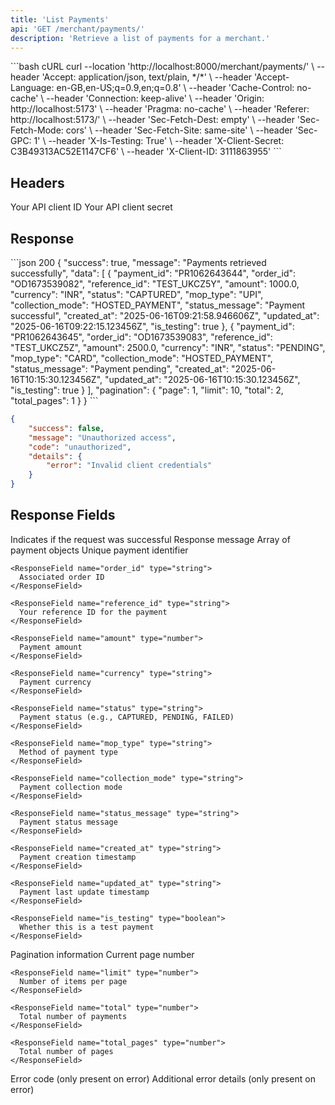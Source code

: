 ```yaml
---
title: 'List Payments'
api: 'GET /merchant/payments/'
description: 'Retrieve a list of payments for a merchant.'
---
```


<RequestExample>
```bash cURL
curl --location 'http://localhost:8000/merchant/payments/' \
--header 'Accept: application/json, text/plain, */*' \
--header 'Accept-Language: en-GB,en-US;q=0.9,en;q=0.8' \
--header 'Cache-Control: no-cache' \
--header 'Connection: keep-alive' \
--header 'Origin: http://localhost:5173' \
--header 'Pragma: no-cache' \
--header 'Referer: http://localhost:5173/' \
--header 'Sec-Fetch-Dest: empty' \
--header 'Sec-Fetch-Mode: cors' \
--header 'Sec-Fetch-Site: same-site' \
--header 'Sec-GPC: 1' \
--header 'X-Is-Testing: True' \
--header 'X-Client-Secret: C3B49313AC52E1147CF6' \
--header 'X-Client-ID: 3111863955'
```
</RequestExample>

## Headers

<ParamField header="X-Client-ID" type="string" required>
  Your API client ID
</ParamField>

<ParamField header="X-Client-Secret" type="string" required>
  Your API client secret
</ParamField>

## Response

<ResponseExample>
```json 200
{
    "success": true,
    "message": "Payments retrieved successfully",
    "data": [
        {
            "payment_id": "PR1062643644",
            "order_id": "OD1673539082",
            "reference_id": "TEST_UKCZ5Y",
            "amount": 1000.0,
            "currency": "INR",
            "status": "CAPTURED",
            "mop_type": "UPI",
            "collection_mode": "HOSTED_PAYMENT",
            "status_message": "Payment successful",
            "created_at": "2025-06-16T09:21:58.946606Z",
            "updated_at": "2025-06-16T09:22:15.123456Z",
            "is_testing": true
        },
        {
            "payment_id": "PR1062643645",
            "order_id": "OD1673539083",
            "reference_id": "TEST_UKCZ5Z",
            "amount": 2500.0,
            "currency": "INR",
            "status": "PENDING",
            "mop_type": "CARD",
            "collection_mode": "HOSTED_PAYMENT",
            "status_message": "Payment pending",
            "created_at": "2025-06-16T10:15:30.123456Z",
            "updated_at": "2025-06-16T10:15:30.123456Z",
            "is_testing": true
        }
    ],
    "pagination": {
        "page": 1,
        "limit": 10,
        "total": 2,
        "total_pages": 1
    }
}
```

```json Error Response
{
    "success": false,
    "message": "Unauthorized access",
    "code": "unauthorized",
    "details": {
        "error": "Invalid client credentials"
    }
}
```
</ResponseExample>

## Response Fields

<ResponseField name="success" type="boolean">
  Indicates if the request was successful
</ResponseField>

<ResponseField name="message" type="string">
  Response message
</ResponseField>

<ResponseField name="data" type="array">
  Array of payment objects

  <Expandable title="Show child attributes">
    <ResponseField name="payment_id" type="string">
      Unique payment identifier
    </ResponseField>

    <ResponseField name="order_id" type="string">
      Associated order ID
    </ResponseField>

    <ResponseField name="reference_id" type="string">
      Your reference ID for the payment
    </ResponseField>

    <ResponseField name="amount" type="number">
      Payment amount
    </ResponseField>

    <ResponseField name="currency" type="string">
      Payment currency
    </ResponseField>

    <ResponseField name="status" type="string">
      Payment status (e.g., CAPTURED, PENDING, FAILED)
    </ResponseField>

    <ResponseField name="mop_type" type="string">
      Method of payment type
    </ResponseField>

    <ResponseField name="collection_mode" type="string">
      Payment collection mode
    </ResponseField>

    <ResponseField name="status_message" type="string">
      Payment status message
    </ResponseField>

    <ResponseField name="created_at" type="string">
      Payment creation timestamp
    </ResponseField>

    <ResponseField name="updated_at" type="string">
      Payment last update timestamp
    </ResponseField>

    <ResponseField name="is_testing" type="boolean">
      Whether this is a test payment
    </ResponseField>
  </Expandable>
</ResponseField>

<ResponseField name="pagination" type="object">
  Pagination information

  <Expandable title="Show child attributes">
    <ResponseField name="page" type="number">
      Current page number
    </ResponseField>

    <ResponseField name="limit" type="number">
      Number of items per page
    </ResponseField>

    <ResponseField name="total" type="number">
      Total number of payments
    </ResponseField>

    <ResponseField name="total_pages" type="number">
      Total number of pages
    </ResponseField>
  </Expandable>
</ResponseField>

<ResponseField name="code" type="string">
  Error code (only present on error)
</ResponseField>

<ResponseField name="details" type="object">
  Additional error details (only present on error)
</ResponseField> 